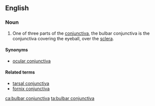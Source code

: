 ==English==
{{wikipedia|conjunctiva}}
===Noun===
{{en-noun|s|bulbar conjunctivae}}

# {{context|anatomy|lang=en}} One of three parts of the [[conjunctiva]], the bulbar conjunctiva is the conjunctiva covering the eyeball, over the [[sclera]].

====Synonyms====
* [[ocular conjunctiva]]

====Related terms====
* [[tarsal conjunctiva]]
* [[fornix conjunctiva]]

[[ca:bulbar conjunctiva]]
[[ta:bulbar conjunctiva]]